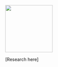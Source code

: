 ![](images/DALL%C2%B7E%202022-09-20%2011.34.27%20-%20crisp%20line%20art%20of%20clovers.png){fig-alt="a line art drawing of clovers" fig-align="center" width="150" .column-margin}

\[Research here\]
